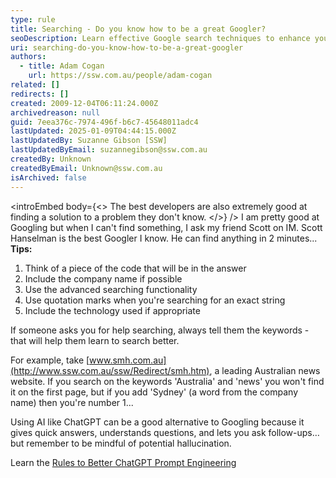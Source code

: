 ```yaml
---
type: rule
title: Searching - Do you know how to be a great Googler?
seoDescription: Learn effective Google search techniques to enhance your problem-solving skills
uri: searching-do-you-know-how-to-be-a-great-googler
authors:
  - title: Adam Cogan
    url: https://ssw.com.au/people/adam-cogan
related: []
redirects: []
created: 2009-12-04T06:11:24.000Z
archivedreason: null
guid: 7eea376c-7974-496f-b6c7-45648011adc4
lastUpdated: 2025-01-09T04:44:15.000Z
lastUpdatedBy: Suzanne Gibson [SSW]
lastUpdatedByEmail: suzannegibson@ssw.com.au
createdBy: Unknown
createdByEmail: Unknown@ssw.com.au
isArchived: false
---
```

<introEmbed
  body={<>
The best developers are also extremely good at finding a solution to a problem they don't know.
  </>}
/>
I am pretty good at Googling but when I can't find something, I ask my friend Scott on IM. Scott Hanselman is the best Googler I know. He can find anything in 2 minutes...
**Tips:**

1. Think of a piece of the code that will be in the answer
2. Include the company name if possible
3. Use the advanced searching functionality
4. Use quotation marks when you're searching for an exact string
5. Include the technology used if appropriate

If someone asks you for help searching, always tell them the keywords - that will help them learn to search better.

For example, take [www.smh.com.au](http://www.ssw.com.au/ssw/Redirect/smh.htm), a leading Australian news website. If you search on the keywords 'Australia' and 'news' you won't find it on the first page, but if you add 'Sydney' (a word from the company name) then you're number 1...

Using AI like ChatGPT can be a good alternative to Googling because it gives quick answers, understands questions, and lets you ask follow-ups… but remember to be mindful of potential hallucination.

Learn the [Rules to Better ChatGPT Prompt Engineering](https://www.ssw.com.au/rules/rules-to-better-chatgpt-prompt-engineering/)
